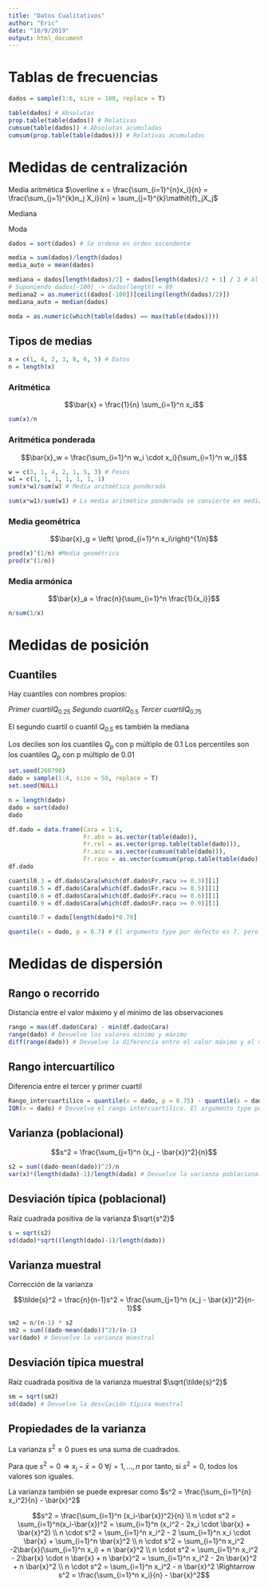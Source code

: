 ---
title: "Datos Cualitativos"
author: "Eric"
date: "10/9/2019"
output: html_document
---

# Tablas de frecuencias

```{r Frecuencias}
dados = sample(1:6, size = 100, replace = T)

table(dados) # Absolutas
prop.table(table(dados)) # Relativas
cumsum(table(dados)) # Absolutas acumuladas
cumsum(prop.table(table(dados))) # Relativas acumuladas
```

# Medidas de centralización

Media aritmética $\overline x = \frac{\sum_{i=1}^{n}x_i}{n} = \frac{\sum_{j=1}^{k}n_j X_i}{n} = \sum_{j=1}^{k}\mathit{f}_jX_j$

Mediana

Moda
```{r Centralización}
dados = sort(dados) # Se ordena en orden ascendente

media = sum(dados)/length(dados)
media_auto = mean(dados)

mediana = dados[length(dados)/2] + dados[length(dados)/2 + 1] / 2 # Al ser n par, se calcula así. De ser par, simplemente se toma el valor central
# Suponiendo dados[-100] -> dados(length) = 99
mediana2 = as.numeric((dados[-100])[ceiling(length(dados)/2)])
mediana_auto = median(dados)

moda = as.numeric(which(table(dados) == max(table(dados))))
```

## Tipos de medias

```{r}
x = c(1, 4, 2, 3, 8, 6, 5) # Datos
n = length(x)
```

### Aritmética

$$\bar{x} = \frac{1}{n} \sum_{i=1}^n x_i$$

```{r Media_aritmetica}
sum(x)/n
```

### Aritmética ponderada

$$\bar{x}_w = \frac{\sum_{i=1}^n w_i \cdot x_i}{\sum_{i=1}^n w_i}$$

```{r}
w = c(3, 1, 4, 2, 1, 5, 3) # Pesos
w1 = c(1, 1, 1, 1, 1, 1, 1)
sum(x*w)/sum(w) # Media aritmética ponderada

sum(x*w1)/sum(w1) # La media aritmética ponderada se convierte en media aritmética si los pesos son todos iguales a entre si
```

### Media geométrica

$$\bar{x}_g = \left( \prod_{i=1}^n x_i\right)^{1/n}$$

```{r}
prod(x)^(1/n) #Media geométrica
prod(x^(1/n))
```

### Media armónica

$$\bar{x}_a = \frac{n}{\sum_{i=1}^n \frac{1}{x_i}}$$

```{r}
n/sum(1/x)
```

# Medidas de posición

## Cuantiles

Hay cuantiles con nombres propios:

$Primer\ cuartil \mathit{Q}_{0.25}$
$Segundo\ cuartil \mathit{Q}_{0.5}$
$Tercer\ cuartil \mathit{Q}_{0.75}$

El segundo cuartil o cuantil $\mathit{Q_{0.5}}$ es también la mediana

Los deciles son los cuantiles $\mathit{Q}_p$ con p múltiplo de 0.1
Los percentiles son los cuantiles $\mathit{Q}_p$ con p múltiplo de 0.01

```{r}
set.seed(260798)
dado = sample(1:4, size = 50, replace = T)
set.seed(NULL)

n = length(dado)
dado = sort(dado)
dado

df.dado = data.frame(Cara = 1:4,
                     Fr.abs = as.vector(table(dado)),
                     Fr.rel = as.vector(prop.table(table(dado))),
                     Fr.acu = as.vector(cumsum(table(dado))),
                     Fr.racu = as.vector(cumsum(prop.table(table(dado)))))
df.dado

cuantil0.3 = df.dado$Cara[which(df.dado$Fr.racu >= 0.3)][1]
cuantil0.5 = df.dado$Cara[which(df.dado$Fr.racu >= 0.5)][1]
cuantil0.6 = df.dado$Cara[which(df.dado$Fr.racu >= 0.6)][1]
cuantil0.9 = df.dado$Cara[which(df.dado$Fr.racu >= 0.9)][1]

cuantil0.7 = dado[length(dado)*0.70]

quantile(x = dado, p = 0.7) # El argumento type por defecto es 7, pero hay 9 tipos de cuantiles disponibles con esta funcion
```

# Medidas de dispersión

## Rango o recorrido

Distancia entre el valor máximo y el mínimo de las observaciones

```{r}
rango = max(df.dado$Cara) - min(df.dado$Cara)
range(dado) # Devuelve los valores mínimo y máximo
diff(range(dado)) # Devuelve la diferencia entre el valor máximo y el mínimo (el rango o recorrido)
```

## Rango intercuartílico

Diferencia entre el tercer y primer cuartil

```{r}
Rango_intercuartilico = quantile(x = dado, p = 0.75) - quantile(x = dado, p = 0.25)
IQR(x = dado) # Devuelve el rango intercuartílico. El argumento type por defecto es 7
```

## Varianza (poblacional)

$$s^2 = \frac{\sum_{j=1}^n (x_j - \bar{x})^2}{n}$$

```{r}
s2 = sum((dado-mean(dado))^2)/n
var(x)*(length(dado)-1)/length(dado) # Devuelve la varianza poblacional
```

## Desviación típica (poblacional)

Raíz cuadrada positiva de la varianza $\sqrt{s^2}$

```{r}
s = sqrt(s2)
sd(dado)*sqrt((length(dado)-1)/length(dado))
```


## Varianza muestral

Corrección de la varianza

$$\tilde{s}^2 = \frac{n}{n-1}s^2 = \frac{\sum_{j=1}^n (x_j - \bar{x})^2}{n-1}$$

```{r}
sm2 = n/(n-1) * s2
sm2 = sum((dado-mean(dado))^2)/(n-1)
var(dado) # Devuelve la varianza muestral
```

## Desviación típica muestral

Raíz cuadrada positiva de la varianza muestral $\sqrt{\tilde{s}^2}$

```{r}
sm = sqrt(sm2)
sd(dado) # Devuelve la desviación típica muestral
```

## Propiedades de la varianza

La varianza $s^2 \ge 0$ pues es una suma de cuadrados.

Para que $s^2 = 0 \Longrightarrow x_j - \bar{x} = 0\ \forall j=1,...,n$ por tanto, si $s^2 = 0$, todos los valores son iguales.

La varianza también se puede expresar como $s^2 = \frac{\sum_{i=1}^{n} x_i^2}{n} - \bar{x}^2$

$$s^2 = \frac{\sum_{i=1}^n (x_i-\bar{x})^2}{n} \\ n \cdot s^2 = \sum_{i=1}^n(x_i-\bar{x})^2 = \sum_{i=1}^n (x_i^2 - 2x_i \cdot \bar{x} + \bar{x}^2) \\ n \cdot s^2 = \sum_{i=1}^n x_i^2 - 2 \sum_{i=1}^n x_i \cdot \bar{x} + \sum_{i=1}^n \bar{x}^2 \\ n \cdot s^2 = \sum_{i=1}^n x_i^2 -2\bar{x}(\sum_{i=1}^n x_i) + n \bar{x}^2 \\ n \cdot s^2 = \sum_{i=1}^n x_i^2 - 2\bar{x} \cdot n \bar{x} + n \bar{x}^2 = \sum_{i=1}^n x_i^2 - 2n \bar{x}^2 + n \bar{x}^2 \\ n \cdot s^2 = \sum_{i=1}^n x_i^2 - n \bar{x}^2 \Rightarrow s^2 = \frac{\sum_{i=1}^n x_i}{n} - \bar{x}^2$$

